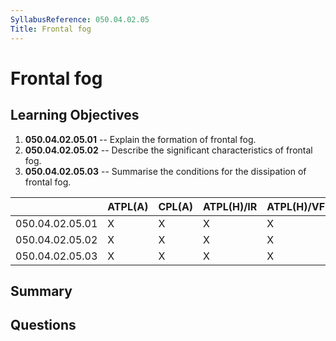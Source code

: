 ```yaml
---
SyllabusReference: 050.04.02.05
Title: Frontal fog
---
```


# Frontal fog

## Learning Objectives

1. **050.04.02.05.01** -- Explain the formation of frontal fog.
2. **050.04.02.05.02** -- Describe the significant characteristics of frontal
   fog.
3. **050.04.02.05.03** -- Summarise the conditions for the dissipation of
   frontal fog.

|                 | ATPL(A) | CPL(A) | ATPL(H)/IR | ATPL(H)/VFR | CPL(H) | IR  | CBIR(A) |
| --------------- | ------- | ------ | ---------- | ----------- | ------ | --- | ------- |
| 050.04.02.05.01 | X       | X      | X          | X           | X      | X   | X       |
| 050.04.02.05.02 | X       | X      | X          | X           | X      | X   | X       |
| 050.04.02.05.03 | X       | X      | X          | X           | X      | X   | X       |

## Summary

## Questions
